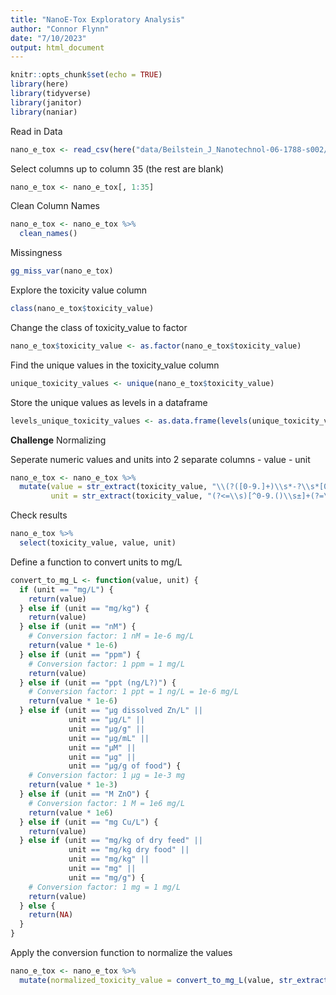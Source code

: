 ```yaml
---
title: "NanoE-Tox Exploratory Analysis"
author: "Connor Flynn"
date: "7/10/2023"
output: html_document
---
```


```r
knitr::opts_chunk$set(echo = TRUE)
library(here)
library(tidyverse)
library(janitor)
library(naniar)
```

Read in Data

```r
nano_e_tox <- read_csv(here("data/Beilstein_J_Nanotechnol-06-1788-s002/NanoE-Tox-database.csv"))
```

Select columns up to column 35 (the rest are blank)

```r
nano_e_tox <- nano_e_tox[, 1:35]
```

Clean Column Names

```r
nano_e_tox <- nano_e_tox %>% 
  clean_names()
```

Missingness 

```r
gg_miss_var(nano_e_tox)
```


Explore the toxicity value column

```r
class(nano_e_tox$toxicity_value)
```

Change the class of toxicity_value to factor

```r
nano_e_tox$toxicity_value <- as.factor(nano_e_tox$toxicity_value)
```

Find the unique values in the toxicity_value column

```r
unique_toxicity_values <- unique(nano_e_tox$toxicity_value)
```

Store the unique values as levels in a dataframe

```r
levels_unique_toxicity_values <- as.data.frame(levels(unique_toxicity_values))
```


**Challenge** Normalizing

Seperate numeric values and units into 2 separate columns
- value
- unit

```r
nano_e_tox <- nano_e_tox %>%
  mutate(value = str_extract(toxicity_value, "\\(?([0-9.]+)\\s*-?\\s*[0-9.]*\\)?|([0-9.]+)\\s*±\\s*[0-9.]+"),
         unit = str_extract(toxicity_value, "(?<=\\s)[^0-9.()\\s±]+(?=\\s|$)"))
```

Check results

```r
nano_e_tox %>% 
  select(toxicity_value, value, unit)
```


Define a function to convert units to mg/L
```r
convert_to_mg_L <- function(value, unit) {
  if (unit == "mg/L") {
    return(value)
  } else if (unit == "mg/kg") {
    return(value)
  } else if (unit == "nM") {
    # Conversion factor: 1 nM = 1e-6 mg/L
    return(value * 1e-6)
  } else if (unit == "ppm") {
    # Conversion factor: 1 ppm = 1 mg/L
    return(value)
  } else if (unit == "ppt (ng/L?)") {
    # Conversion factor: 1 ppt = 1 ng/L = 1e-6 mg/L
    return(value * 1e-6)
  } else if (unit == "µg dissolved Zn/L" ||
             unit == "µg/L" ||
             unit == "µg/g" ||
             unit == "µg/mL" ||
             unit == "µM" ||
             unit == "µg" ||
             unit == "µg/g of food") {
    # Conversion factor: 1 µg = 1e-3 mg
    return(value * 1e-3)
  } else if (unit == "M ZnO") {
    # Conversion factor: 1 M = 1e6 mg/L
    return(value * 1e6)
  } else if (unit == "mg Cu/L") {
    return(value)
  } else if (unit == "mg/kg of dry feed" ||
             unit == "mg/kg dry food" ||
             unit == "mg/kg" ||
             unit == "mg" ||
             unit == "mg/g") {
    # Conversion factor: 1 mg = 1 mg/L
    return(value)
  } else {
    return(NA)
  }
}
```


Apply the conversion function to normalize the values

```r
nano_e_tox <- nano_e_tox %>%
  mutate(normalized_toxicity_value = convert_to_mg_L(value, str_extract(toxicity_value, "[^0-9.]+")))
```







